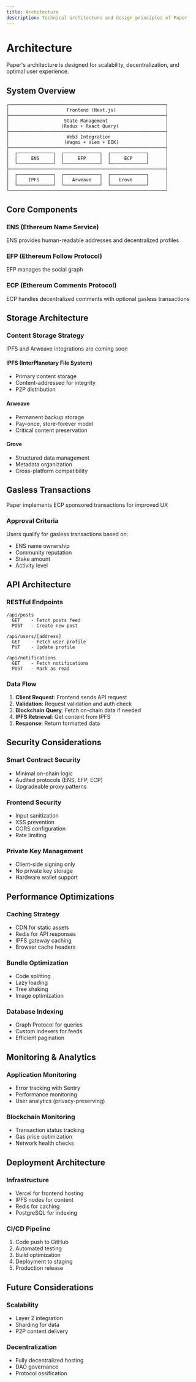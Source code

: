 ```yaml
---
title: Architecture
description: Technical architecture and design principles of Paper
---
```



# Architecture

Paper's architecture is designed for scalability, decentralization, and optimal user experience.

## System Overview

```
┌─────────────────────────────────────────────────────────┐
│                     Frontend (Next.js)                  │
├─────────────────────────────────────────────────────────┤
│                    State Management                     │
│                   (Redux + React Query)                 │
├─────────────────────────────────────────────────────────┤
│                     Web3 Integration                    │
│                    (Wagmi + Viem + EIK)                 │
├─────────────────────────────────────────────────────────┤
│  ┌─────────────┐  ┌─────────────┐  ┌─────────────┐      │
│  │     ENS     │  │     EFP     │  │     ECP     │      │
│  └─────────────┘  └─────────────┘  └─────────────┘      │
├─────────────────────────────────────────────────────────┤
│  ┌─────────────┐  ┌─────────────┐  ┌─────────────┐      │
│  │    IPFS     │  │   Arweave   │  │   Grove     │      │
│  └─────────────┘  └─────────────┘  └─────────────┘      │
└─────────────────────────────────────────────────────────┘
```

## Core Components

### ENS (Ethereum Name Service)

ENS provides human-readable addresses and decentralized profiles

### EFP (Ethereum Follow Protocol)

EFP manages the social graph

### ECP (Ethereum Comments Protocol)

ECP handles decentralized comments with optional gasless transactions

## Storage Architecture

### Content Storage Strategy

<Callout type="info">
IPFS and Arweave integrations are coming soon
</Callout>

#### IPFS (InterPlanetary File System)
- Primary content storage
- Content-addressed for integrity
- P2P distribution

#### Arweave
- Permanent backup storage
- Pay-once, store-forever model
- Critical content preservation

#### Grove
- Structured data management
- Metadata organization
- Cross-platform compatibility


## Gasless Transactions

Paper implements ECP sponsored transactions for improved UX

### Approval Criteria

Users qualify for gasless transactions based on:
- ENS name ownership
- Community reputation
- Stake amount
- Activity level

## API Architecture

### RESTful Endpoints

```
/api/posts
  GET    - Fetch posts feed
  POST   - Create new post

/api/users/[address]
  GET    - Fetch user profile
  PUT    - Update profile

/api/notifications
  GET    - Fetch notifications
  POST   - Mark as read
```

### Data Flow

1. **Client Request**: Frontend sends API request
2. **Validation**: Request validation and auth check
3. **Blockchain Query**: Fetch on-chain data if needed
4. **IPFS Retrieval**: Get content from IPFS
5. **Response**: Return formatted data

## Security Considerations

### Smart Contract Security
- Minimal on-chain logic
- Audited protocols (ENS, EFP, ECP)
- Upgradeable proxy patterns

### Frontend Security
- Input sanitization
- XSS prevention
- CORS configuration
- Rate limiting

### Private Key Management
- Client-side signing only
- No private key storage
- Hardware wallet support

## Performance Optimizations

### Caching Strategy
- CDN for static assets
- Redis for API responses
- IPFS gateway caching
- Browser cache headers

### Bundle Optimization
- Code splitting
- Lazy loading
- Tree shaking
- Image optimization

### Database Indexing
- Graph Protocol for queries
- Custom indexers for feeds
- Efficient pagination

## Monitoring & Analytics

### Application Monitoring
- Error tracking with Sentry
- Performance monitoring
- User analytics (privacy-preserving)

### Blockchain Monitoring
- Transaction status tracking
- Gas price optimization
- Network health checks

## Deployment Architecture

### Infrastructure
- Vercel for frontend hosting
- IPFS nodes for content
- Redis for caching
- PostgreSQL for indexing

### CI/CD Pipeline
1. Code push to GitHub
2. Automated testing
3. Build optimization
4. Deployment to staging
5. Production release

## Future Considerations

### Scalability
- Layer 2 integration
- Sharding for data
- P2P content delivery

### Decentralization
- Fully decentralized hosting
- DAO governance
- Protocol ossification